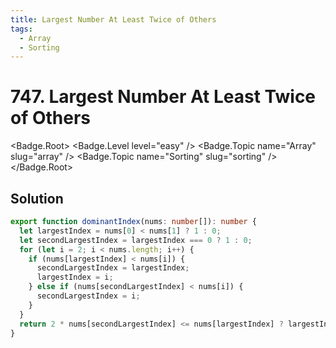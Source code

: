 ```yaml
---
title: Largest Number At Least Twice of Others
tags:
  - Array
  - Sorting
---
```


# 747. Largest Number At Least Twice of Others

<Badge.Root>
  <Badge.Level level="easy" />
  <Badge.Topic name="Array" slug="array" />
  <Badge.Topic name="Sorting" slug="sorting" />
</Badge.Root>

## Solution

```typescript filename="solution.ts" copy
export function dominantIndex(nums: number[]): number {
  let largestIndex = nums[0] < nums[1] ? 1 : 0;
  let secondLargestIndex = largestIndex === 0 ? 1 : 0;
  for (let i = 2; i < nums.length; i++) {
    if (nums[largestIndex] < nums[i]) {
      secondLargestIndex = largestIndex;
      largestIndex = i;
    } else if (nums[secondLargestIndex] < nums[i]) {
      secondLargestIndex = i;
    }
  }
  return 2 * nums[secondLargestIndex] <= nums[largestIndex] ? largestIndex : -1;
}
```

<ProblemLink
  codingSite="leetcode"
  href="https://leetcode.com/problems/largest-number-at-least-twice-of-others"
  title="Largest Number At Least Twice of Others"
/>
